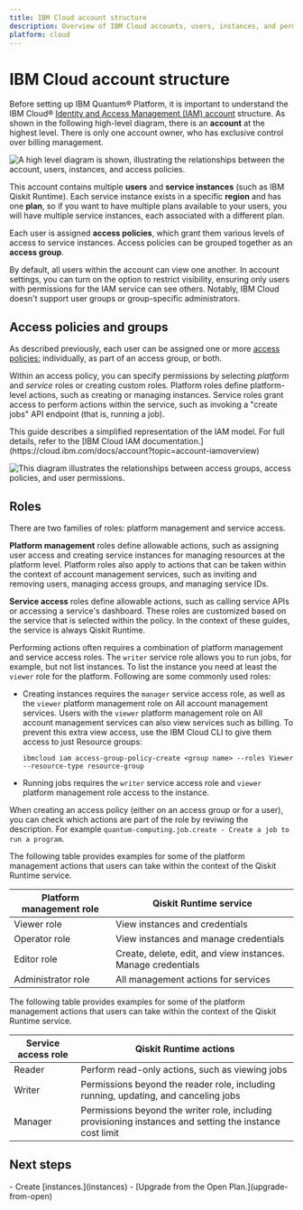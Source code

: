 ```yaml
---
title: IBM Cloud account structure
description: Overview of IBM Cloud accounts, users, instances, and permissions.
platform: cloud
---
```


<span id="understand"></span>
# IBM Cloud account structure

Before setting up IBM Quantum&reg; Platform, it is important to understand the IBM Cloud&reg; [Identity and Access Management (IAM) account](https://cloud.ibm.com/docs/account?topic=account-overview) structure.  As shown in the following high-level diagram, there is an **account** at the highest level.  There is only one account owner, who has exclusive control over billing management.

![A high level diagram is shown, illustrating the relationships between the account, users, instances, and access policies.](/images/guides/cloud-account-structure/account-structure.svg 'Cloud account structure')


This account contains multiple **users** and **service instances** (such as IBM Qiskit Runtime).  Each service instance exists in a specific **region** and has one **plan**, so if you want to have multiple plans available to your users, you will have multiple service instances, each associated with a different plan.

Each user is assigned **access policies**, which grant them various levels of access to service instances.  Access policies can be grouped together as an **access group**.

By default, all users within the account can view one another. In account settings, you can turn on the option to restrict visibility, ensuring only users with permissions for the IAM service can see others. Notably, IBM Cloud doesn't support user groups or group-specific administrators.

## Access policies and groups

As described previously, each user can be assigned one or more [access policies:](https://cloud.ibm.com/docs/account?topic=account-iamusermanpol) individually, as part of an access group, or both.

Within an access policy, you can specify permissions by selecting _platform_ and _service_ roles or creating custom roles. Platform roles define platform-level actions, such as creating or managing instances. Service roles grant access to perform actions within the service, such as invoking a "create jobs" API endpoint (that is, running a job).

<Admonition type="Note">
This guide describes a simplified representation of the IAM model. For full details, refer to the [IBM Cloud IAM documentation.](https://cloud.ibm.com/docs/account?topic=account-iamoverview)
</Admonition>

![This diagram illustrates the relationships between access groups, access policies, and user permissions.](/images/guides/cloud-account-structure/policies.svg 'Access policies and groups')

## Roles

There are two families of roles: platform management and service access.

**Platform management** roles define allowable actions, such as assigning user access and creating service instances for managing resources at the platform level. Platform roles also apply to actions that can be taken within the context of account management services, such as inviting and removing users, managing access groups, and managing service IDs.

**Service access** roles define allowable actions, such as calling service APIs or accessing a service's dashboard. These roles are customized based on the service that is selected within the policy. In the context of these guides, the service is always Qiskit Runtime.

Performing actions often requires a combination of platform management and service access roles.   The `writer` service role allows you to run jobs, for example, but not list instances. To list the instance you need at least the `viewer` role for the platform. Following are some commonly used roles:

- Creating instances requires the `manager` service access role, as well as the `viewer` platform management role on All account management services.
  <Admonition type="note">
  Users with the `viewer` platform management role on All account management services can also view services such as billing. To prevent this extra view access, use the IBM Cloud CLI to give them access to just Resource groups:
  ```cli
  ibmcloud iam access-group-policy-create <group name> --roles Viewer --resource-type resource-group
  ```
  </Admonition>
- Running jobs requires the `writer` service access role and `viewer` platform management role access to the instance.

When creating an access policy (either on an access group or for a user), you can check which actions are part of the role by reviwing the description. For example `quantum-computing.job.create - Create a job to run a program`.

The following table provides examples for some of the platform management actions that users can take within the context of the Qiskit Runtime service.

| Platform management role | Qiskit Runtime service                                       |
|--------------------------|--------------------------------------------------------------|
| Viewer role              | View instances and credentials                               |
| Operator role            | View instances and manage credentials                        |
| Editor role              | Create, delete, edit, and view instances. Manage credentials |
| Administrator role       | All management actions for services                          |

The following table provides examples for some of the platform management actions that users can take within the context of the Qiskit Runtime service.

| Service access role | Qiskit Runtime actions                                               |
|---------------------|----------------------------------------------------------------------|
| Reader              | Perform read-only actions, such as viewing jobs                      |
| Writer              | Permissions beyond the reader role, including running, updating, and canceling jobs           |
| Manager             | Permissions beyond the writer role, including provisioning instances and setting the instance cost limit |

## Next steps

<Admonition type="tip" title="Recommendations">
  -  Create [instances.](instances)
  -  [Upgrade from the Open Plan.](upgrade-from-open)
</Admonition>

